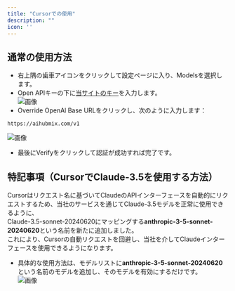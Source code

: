 ```yaml
---
title: "Cursorでの使用"
description: ""
icon: ''
---
```


## 通常の使用方法
- 右上隅の歯車アイコンをクリックして設定ページに入り、Modelsを選択します。  
- Open APIキーの下に[当サイトのキー](https://aihubmix.com/token)を入力します。  
![画像](/media/en/cur1.png)
- Override OpenAl Base URLをクリックし、次のように入力します：  
```
https://aihubmix.com/v1
```  
![画像](/media/en/cur2.png)
- 最後にVerifyをクリックして認証が成功すれば完了です。

## 特記事項（CursorでClaude-3.5を使用する方法）
Cursorはリクエスト名に基づいてClaudeのAPIインターフェースを自動的にリクエストするため、当社のサービスを通じてClaude-3.5モデルを正常に使用できるように、  
Claude-3.5-sonnet-20240620にマッピングする**anthropic-3-5-sonnet-20240620**という名前を新たに追加しました。  
これにより、Cursorの自動リクエストを回避し、当社を介してClaudeインターフェースを使用できるようになります。  
- 具体的な使用方法は、モデルリストに**anthropic-3-5-sonnet-20240620**という名前のモデルを追加し、そのモデルを有効にするだけです。  
![画像](/media/en/cur3.png)